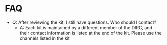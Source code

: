 
# FAQ {.unnumbered}

* Q: After reviewing the kit, I still have questions. Who should I contact?
  * A: Each kit is maintained by a different member of the DIRC, and their contact information is listed at the end of the kit. Please use the channels listed in the kit

